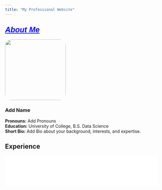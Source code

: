 ```yaml
---
title: "My Professional Website"
---
```


## <span style="color: blue; font-family: Arial, sans-serif; font-weight: bold; font-style: italic; font-size: 25px; text-decoration: underline;">About Me</span>

::: {.grid}
::: {.g-col-4}
![](faceless.jpg){width=200px style="border-radius: 20px;"}
:::
::: {.g-col-8}

### Add Name
**Pronouns:** Add Pronouns  
**Education:** University of College, B.S. Data Science  
**Short Bio:** Add Bio about your background, interests, and expertise.
:::
:::

## Experience 

<embed src="Replace_with_your_own.pdf" type="application/pdf" width="100%" height="100px" />
